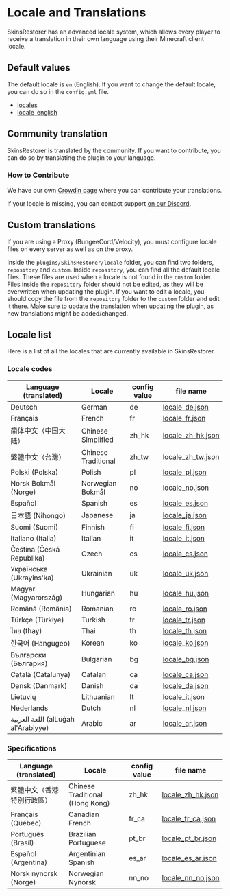 
# Locale and Translations

SkinsRestorer has an advanced locale system,
which allows every player to receive a translation in their own language using their Minecraft client locale.

## Default values

The default locale is `en` (English). If you want to change the default locale, you can do so in the `config.yml` file.

- [locales](https://github.com/SkinsRestorer/SkinsRestorerX/tree/dev/shared/src/main/resources/locales)
- [locale_english](https://github.com/SkinsRestorer/SkinsRestorerX/blob/dev/shared/src/main/resources/locales/locale.json)

## Community translation

SkinsRestorer is translated by the community. If you want to contribute, you can do so by translating the plugin to your language.

### How to Contribute

We have our own [Crowdin page](https://translate.skinsrestorer.net) where you can contribute your translations.

If your locale is missing, you can contact support [on our Discord](https://skinsrestorer.net/discord).

## Custom translations

<Callout type="warning" emoji="⚠️">
    If you are using a Proxy (BungeeCord/Velocity), you must configure locale files on every server as well as on the proxy.
</Callout>

Inside the `plugins/SkinsRestorer/locale` folder, you can find two folders, `repository` and `custom`.
Inside `repository`, you can find all the default locale files. These files are used when a locale is not found in the `custom` folder.
Files inside the `repository` folder should not be edited, as they will be overwritten when updating the plugin.
If you want to edit a locale, you should copy the file from the `repository` folder to the `custom` folder and edit it there.
Make sure to update the translation when updating the plugin, as new translations might be added/changed.

## Locale list

Here is a list of all the locales that are currently available in SkinsRestorer.

### Locale codes

| Language (translated)               | Locale              | config value | file name                                                                                                                         |
|-------------------------------------|---------------------|--------------|-----------------------------------------------------------------------------------------------------------------------------------|
| Deutsch                             | German              | de           | [locale_de.json](https://github.com/SkinsRestorer/SkinsRestorerX/blob/dev/shared/src/main/resources/locales/locale_de.json)       |
| Français                            | French              | fr           | [locale_fr.json](https://github.com/SkinsRestorer/SkinsRestorerX/blob/dev/shared/src/main/resources/locales/locale_fr.json)       |
| 简体中文（中国大陆）                          | Chinese Simplified  | zh_hk        | [locale_zh_hk.json](https://github.com/SkinsRestorer/SkinsRestorerX/blob/dev/shared/src/main/resources/locales/locale_zh_hk.json) |
| 繁體中文（台灣）                            | Chinese Traditional | zh_tw        | [locale_zh_tw.json](https://github.com/SkinsRestorer/SkinsRestorerX/blob/dev/shared/src/main/resources/locales/locale_zh_tw.json) |
| Polski (Polska)                     | Polish              | pl           | [locale_pl.json](https://github.com/SkinsRestorer/SkinsRestorerX/blob/dev/shared/src/main/resources/locales/locale_pl.json)       |
| Norsk Bokmål (Norge)                | Norwegian Bokmål    | no           | [locale_no.json](https://github.com/SkinsRestorer/SkinsRestorerX/blob/dev/shared/src/main/resources/locales/locale_no.json)       |
| Español                             | Spanish             | es           | [locale_es.json](https://github.com/SkinsRestorer/SkinsRestorerX/blob/dev/shared/src/main/resources/locales/locale_es.json)       |
| 日本語 (Nihongo)                       | Japanese            | ja           | [locale_ja.json](https://github.com/SkinsRestorer/SkinsRestorerX/blob/dev/shared/src/main/resources/locales/locale_ja.json)       |
| Suomi (Suomi)                       | Finnish             | fi           | [locale_fi.json](https://github.com/SkinsRestorer/SkinsRestorerX/blob/dev/shared/src/main/resources/locales/locale_fi.json)       |
| Italiano (Italia)                   | Italian             | it           | [locale_it.json](https://github.com/SkinsRestorer/SkinsRestorerX/blob/dev/shared/src/main/resources/locales/locale_it.json)       |
| Čeština (Česká Republika)           | Czech               | cs           | [locale_cs.json](https://github.com/SkinsRestorer/SkinsRestorerX/blob/dev/shared/src/main/resources/locales/locale_cs.json)       |
| Українська (Ukrayins'ka)            | Ukrainian           | uk           | [locale_uk.json](https://github.com/SkinsRestorer/SkinsRestorerX/blob/dev/shared/src/main/resources/locales/locale_uk.json)       |
| Magyar (Magyarország)               | Hungarian           | hu           | [locale_hu.json](https://github.com/SkinsRestorer/SkinsRestorerX/blob/dev/shared/src/main/resources/locales/locale_hu.json)       |
| Română (România)                    | Romanian            | ro           | [locale_ro.json](https://github.com/SkinsRestorer/SkinsRestorerX/blob/dev/shared/src/main/resources/locales/locale_ro.json)       |
| Türkçe (Türkiye)                    | Turkish             | tr           | [locale_tr.json](https://github.com/SkinsRestorer/SkinsRestorerX/blob/dev/shared/src/main/resources/locales/locale_tr.json)       |
| ไทย (thay)                          | Thai                | th           | [locale_th.json](https://github.com/SkinsRestorer/SkinsRestorerX/blob/dev/shared/src/main/resources/locales/locale_th.json)       |
| 한국어 (Hangugeo)                      | Korean              | ko           | [locale_ko.json](https://github.com/SkinsRestorer/SkinsRestorerX/blob/dev/shared/src/main/resources/locales/locale_ko.json)       |
| Български (България)                | Bulgarian           | bg           | [locale_bg.json](https://github.com/SkinsRestorer/SkinsRestorerX/blob/dev/shared/src/main/resources/locales/locale_bg.json)       |
| Català (Catalunya)                  | Catalan             | ca           | [locale_ca.json](https://github.com/SkinsRestorer/SkinsRestorerX/blob/dev/shared/src/main/resources/locales/locale_ca.json)       |
| Dansk (Danmark)                     | Danish              | da           | [locale_da.json](https://github.com/SkinsRestorer/SkinsRestorerX/blob/dev/shared/src/main/resources/locales/locale_da.json)       |
| Lietuvių                            | Lithuanian          | lt           | [locale_it.json](https://github.com/SkinsRestorer/SkinsRestorerX/blob/dev/shared/src/main/resources/locales/locale_lt.json)       |
| Nederlands                          | Dutch               | nl           | [locale_nl.json](https://github.com/SkinsRestorer/SkinsRestorerX/blob/dev/shared/src/main/resources/locales/locale_nl.json)       |
| اللغة العربية (alLuġah al'Arabiyye) | Arabic              | ar           | [locale_ar.json](https://github.com/SkinsRestorer/SkinsRestorerX/blob/dev/shared/src/main/resources/locales/locale_ar.json)       |

### Specifications
| Language (translated) | Locale                          | config value | file name                                                                                                                         |
|-----------------------|---------------------------------|--------------|-----------------------------------------------------------------------------------------------------------------------------------|
| 繁體中文（香港特別行政區）         | Chinese Traditional (Hong Kong) | zh_hk        | [locale_zh_hk.json](https://github.com/SkinsRestorer/SkinsRestorerX/blob/dev/shared/src/main/resources/locales/locale_zh_hk.json) |
| Français (Québec)     | Canadian French                 | fr_ca        | [locale_fr_ca.json](https://github.com/SkinsRestorer/SkinsRestorerX/blob/dev/shared/src/main/resources/locales/locale_fr_ca.json) |
| Português (Brasil)    | Brazilian Portuguese            | pt_br        | [locale_pt_br.json](https://github.com/SkinsRestorer/SkinsRestorerX/blob/dev/shared/src/main/resources/locales/locale_pt_br.json) |
| Español (Argentina)   | Argentinian Spanish             | es_ar        | [locale_es_ar.json](https://github.com/SkinsRestorer/SkinsRestorerX/blob/dev/shared/src/main/resources/locales/locale_es_ar.json) |
| Norsk nynorsk (Norge) | Norwegian Nynorsk               | nn_no        | [locale_nn_no.json](https://github.com/SkinsRestorer/SkinsRestorerX/blob/dev/shared/src/main/resources/locales/locale_nn_no.json) |

